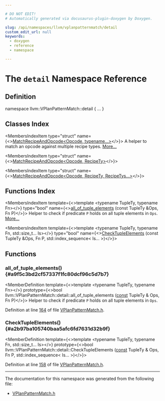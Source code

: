 ```yaml
---

# DO NOT EDIT!
# Automatically generated via docusaurus-plugin-doxygen by Doxygen.

slug: /api/namespaces/llvm/vplanpatternmatch/detail
custom_edit_url: null
keywords:
  - doxygen
  - reference
  - namespace

---
```





# The `detail` Namespace Reference

<DoxygenPage pluginConfig={pluginConfig}>



## Definition

<CodeBlock>namespace llvm::VPlanPatternMatch::detail &#123; ... &#125;</CodeBlock>

## Classes Index

<MembersIndex>

<MembersIndexItem
  type="struct"
  name={<><a href="/docs/api/structs/llvm/vplanpatternmatch/detail/matchrecipeandopcode">MatchRecipeAndOpcode&lt;Opcode, typename...&gt;</a></>}>
A helper to match an opcode against multiple recipe types. <a href="/docs/api/structs/llvm/vplanpatternmatch/detail/matchrecipeandopcode/#details">More...</a>
</MembersIndexItem>

<MembersIndexItem
  type="struct"
  name={<><a href="/docs/api/structs/llvm/vplanpatternmatch/detail/matchrecipeandopcode-fb160bfd186eb3f1435ef852bcb3a90f">MatchRecipeAndOpcode&lt;Opcode, RecipeTy&gt;</a></>}>
</MembersIndexItem>

<MembersIndexItem
  type="struct"
  name={<><a href="/docs/api/structs/llvm/vplanpatternmatch/detail/matchrecipeandopcode-60f16c973140b520374729ea2bfc13a5">MatchRecipeAndOpcode&lt;Opcode, RecipeTy, RecipeTys...&gt;</a></>}>
</MembersIndexItem>

</MembersIndex>

## Functions Index

<MembersIndex>

<MembersIndexItem
  template={<>template &lt;typename TupleTy, typename Fn&gt;</>}
  type="bool"
  name={<><a href="#a9f5c3bd2cf57337f1fc80dcf96c5d7b7">all&#95;of&#95;tuple&#95;elements</a> (const TupleTy &amp;Ops, Fn P)</>}>
Helper to check if predicate <code>P</code> holds on all tuple elements in <code>Ops</code>. <a href="#a9f5c3bd2cf57337f1fc80dcf96c5d7b7">More...</a>
</MembersIndexItem>

<MembersIndexItem
  template={<>template &lt;typename TupleTy, typename Fn, std::size&#95;t... Is&gt;</>}
  type="bool"
  name={<><a href="#a2b97ba105740baa5afc6fd7631d32b9f">CheckTupleElements</a> (const TupleTy &amp;Ops, Fn P, std::index&#95;sequence&lt; Is... &gt;)</>}>
</MembersIndexItem>

</MembersIndex>


<SectionDefinition>

## Functions

### all&#95;of&#95;tuple&#95;elements() {#a9f5c3bd2cf57337f1fc80dcf96c5d7b7}

<MemberDefinition
  template={<>template &lt;typename TupleTy, typename Fn&gt;</>}
  prototype={<>bool llvm::VPlanPatternMatch::detail::all&#95;of&#95;tuple&#95;elements (<a href="/docs/api/files/lib/lib/target/lib/target/aarch64/aarch64promoteconstant-cpp/#a90f8350fecae261c25be85d38b451bff">const</a> TupleTy &amp; Ops, Fn P)</>}>
Helper to check if predicate <code>P</code> holds on all tuple elements in <code>Ops</code>.

Definition at line <a href="/docs/api/files/lib/lib/transforms/lib/transforms/vectorize/vplanpatternmatch-h/#l00164">164</a> of file <a href="/docs/api/files/lib/lib/transforms/lib/transforms/vectorize/vplanpatternmatch-h">VPlanPatternMatch.h</a>.
</MemberDefinition>

### CheckTupleElements() {#a2b97ba105740baa5afc6fd7631d32b9f}

<MemberDefinition
  template={<>template &lt;typename TupleTy, typename Fn, std::size&#95;t... Is&gt;</>}
  prototype={<>bool llvm::VPlanPatternMatch::detail::CheckTupleElements (<a href="/docs/api/files/lib/lib/target/lib/target/aarch64/aarch64promoteconstant-cpp/#a90f8350fecae261c25be85d38b451bff">const</a> TupleTy &amp; Ops, Fn P, std::index&#95;sequence&lt; Is... &gt;)</>}>

Definition at line <a href="/docs/api/files/lib/lib/transforms/lib/transforms/vectorize/vplanpatternmatch-h/#l00158">158</a> of file <a href="/docs/api/files/lib/lib/transforms/lib/transforms/vectorize/vplanpatternmatch-h">VPlanPatternMatch.h</a>.
</MemberDefinition>

</SectionDefinition>

<hr/>

The documentation for this namespace was generated from the following file:

<ul>
<li><a href="/docs/api/files/lib/lib/transforms/lib/transforms/vectorize/vplanpatternmatch-h">VPlanPatternMatch.h</a></li>
</ul>

</DoxygenPage>
